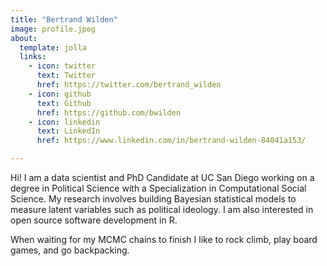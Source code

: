 ```yaml
---
title: "Bertrand Wilden"
image: profile.jpeg
about:
  template: jolla
  links:
    - icon: twitter
      text: Twitter
      href: https://twitter.com/bertrand_wilden
    - icon: github
      text: Github
      href: https://github.com/bwilden
    - icon: linkedin
      text: LinkedIn
      href: https://www.linkedin.com/in/bertrand-wilden-84041a153/

---
```


Hi! I am a data scientist and PhD Candidate at UC San Diego working on a degree in Political Science with a Specialization in Computational Social Science. My research involves building Bayesian statistical models to measure latent variables such as political ideology. I am also interested in open source software development in R.

When waiting for my MCMC chains to finish I like to rock climb, play board games, and go backpacking.
